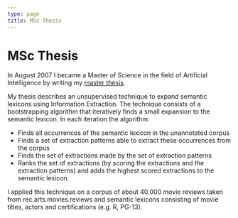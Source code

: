 ```yaml
---
type: page
title: MSc Thesis
---
```


# MSc Thesis

In August 2007 I became a Master of Science in the field of Artificial Intelligence by writing my [master thesis](/thesis.pdf).

My thesis describes an unsupervised technique to expand semantic lexicons using Information Extraction. The technique consists of a bootstrapping algorithm that iteratively finds a small expansion to the semantic lexicon. In each iteration the algorithm:

- Finds all occurrences of the semantic lexicon in the unannotated corpus
- Finds a set of extraction patterns able to extract these occurrences from the corpus
- Finds the set of extractions made by the set of extraction patterns
- Ranks the set of extractions (by scoring the extractions and the extraction patterns) and adds the highest scored extractions to the semantic lexicon.

I applied this technique on a corpus of about 40.000 movie reviews taken from rec.arts.movies.reviews and semantic lexicons consisting of movie titles, actors and certifications (e.g. R, PG-13).
